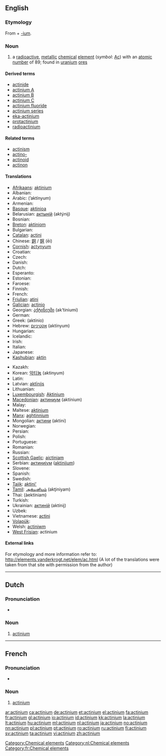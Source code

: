 {{also|Actinium}}
==English==
{{elements|Ac|radium|Ra|thorium|Th}}

===Etymology===
From {{etyl|grc}} {{term|ἀκτίς||ray|sc=polytonic|tr=aktis|lang=grc}} + [[-ium]].

===Noun===
{{en-noun|-}}
{{wikipedia}}

# a [[radioactive]], [[metallic]] [[chemical]] [[element]] (''symbol'': [[Ac]]) with an [[atomic number]] of 89; found in [[uranium]] [[ore]]s

====Derived terms====
* [[actinide]]
* [[actinium A]]
* [[actinium B]]
* [[actinium C]]
* [[actinium fluoride]]
* [[actinium series]]
* [[eka-actinium]]
* [[protactinium]]
* [[radioactinium]]

====Related terms====
* [[actinism]]
* [[actino-]]
* [[actinoid]]
* [[actinon]]

====Translations====
{{trans-top|chemical element}}
* [[Afrikaans]]: [[aktinium]]
* Albanian: {{t-|sq|aktin|xs=Albanian}}
* Arabic: {{Arab|[[اكتنيوم]]}} (’aktínyum) {{m}}
* Armenian: {{t-|hy|ակտինիում|tr=aktinium}}
* [[Basque]]: [[aktinioa]]
* Belarusian: [[актынiй]] (aktýnij) {{m}}
* Bosnian: {{t-|bs|aktinijum}}
* [[Breton]]: [[aktiniom]]
* Bulgarian: {{t-|bg|актиний|m|tr=aktínij}}
* [[Catalan]]: [[actini]]
* Chinese: [[錒]] / [[锕]] (ēi)
* [[Cornish]]: [[actynyum]]
* Croatian: {{t+|hr|aktinij}}
* Czech: {{t-|cs|actinium}}
* Danish: {{t-|da|actinium}}
* Dutch: {{t+|nl|actinium|n}}
* Esperanto: {{t-|eo|aktinio|xs=Esperanto}}
* Estonian: {{t-|et|aktiinium}}
* Faroese: {{t-|fo|actinium|xs=Faroese}}
* Finnish: {{t+|fi|aktinium}}
* French: {{t+|fr|actinium|m}}
* [[Friulian]]: [[atini]]
* [[Galician]]: [[actinio]] {{m}}
* Georgian: [[აქტინიუმი]] (ak‘tiniumi)
* German: {{t+|de|Actinium|n}}
* Greek: {{t+|el|ακτίνιο|n}} (aktínio)
* Hebrew: [[אקטיניום]] (aktínyum)
* Hungarian: {{t+|hu|aktínium}}
* Icelandic: {{t+|is|aktín}}
* Irish: {{t-|ga|achtainiam|xs=Irish}}
* Italian: {{t+|it|attinio|m}}
* Japanese: {{t+|ja|アクチニウム|tr=akuchiniumu}}
* [[Kashubian]]: [[aktin]]
{{trans-mid}}
* Kazakh: {{t-|kk|актиний|tr=aktinii|sc=Cyrl|xs=Kazakh}}
* Korean: [[악티늄]] (aktinyum)
* Latin: {{t+|la|actinium|n}}
* Latvian: [[aktīnijs]]
* Lithuanian: {{t+|lt|aktinis|xs=Lithuanian}}
* [[Luxembourgish]]: [[Aktinium]]
* [[Macedonian]]: [[актиниум]] (aktínium) {{m}}
* Malay: {{t-|ms|aktinium|xs=Malay}}
* Maltese: [[aktinjum]]
* [[Manx]]: [[aghtinnium]]
* Mongolian: [[актини]] (aktini)
* Norwegian: {{t+|no|actinium}}
* Persian: {{t|fa|اکتینیم|sc=fa-Arab}}
* Polish: {{t+|pl|aktyn|m}}
* Portuguese: {{t+|pt|actínio|m}}
* Romanian: {{t+|ro|actiniu|n}}
* Russian: {{t+|ru|актиний|m|tr=aktínij}}
* [[Scottish Gaelic]]: [[aictiniam]]
* Serbian: [[актиниjум]] ([[aktinijum]]) {{m}}
* Slovene: {{t+|sl|aktinij}}
* Spanish: {{t+|es|actinio|m}}
* Swedish: {{t+|sv|aktinium|n}}
* [[Tajik]]: [[aktini']]
* [[Tamil]]: [[அக்டினியம்]] (akţiniyam)
* Thai: {{Thai|[[แอกทิเนียม]]}} (àektíniam)
* Turkish: {{t+|tr|aktinyum}}
* Ukrainian: [[актинiй]] (aktínij) {{m}}
* Uzbek: {{t-|uz|актиний|tr=aktiniy|sc=Cyrl|xs=Uzbek}}
* Vietnamese: [[actini]]
* [[Volapük]]: {{t|vo|laktinin|xs=Volapük}}
* Welsh: [[actiniwm]]
* [[West Frisian]]: actinium
{{trans-bottom}}

====External links====
For etymology and more information refer to:
http://elements.vanderkrogt.net/elem/ac.html
(A lot of the translations were taken from that site with permission from the author)

[[Category:Chemical elements]]

----

==Dutch==
{{wikipedia|lang=nl}}

===Pronunciation===
* {{audio|Nl-actinium.ogg|Audio}}

===Noun===
{{infl|nl|noun|g=n}}

# [[actinium#English|actinium]]

[[Category:nl:Chemical elements]]
----

==French==
{{wikipedia|lang=fr}}

===Pronunciation===
* {{IPA|lang=fr|/ak.ti.njɔm/}}

===Noun===
{{fr-noun-unc|m}}

# [[#English|actinium]]

[[Category:fr:Chemical elements]]

[[ar:actinium]]
[[ca:actinium]]
[[de:actinium]]
[[et:actinium]]
[[el:actinium]]
[[fa:actinium]]
[[fr:actinium]]
[[gl:actinium]]
[[io:actinium]]
[[id:actinium]]
[[kk:actinium]]
[[la:actinium]]
[[lt:actinium]]
[[hu:actinium]]
[[ml:actinium]]
[[nl:actinium]]
[[ja:actinium]]
[[no:actinium]]
[[nn:actinium]]
[[pl:actinium]]
[[pt:actinium]]
[[ro:actinium]]
[[ru:actinium]]
[[fi:actinium]]
[[sv:actinium]]
[[ta:actinium]]
[[vi:actinium]]
[[zh:actinium]]